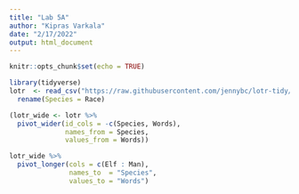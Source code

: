 ```yaml
---
title: "Lab 5A"
author: "Kipras Varkala"
date: "2/17/2022"
output: html_document
---
```


```r
knitr::opts_chunk$set(echo = TRUE)

library(tidyverse)
lotr  <- read_csv("https://raw.githubusercontent.com/jennybc/lotr-tidy/master/data/lotr_tidy.csv") |> 
  rename(Species = Race)
```

```r
(lotr_wide <- lotr %>% 
  pivot_wider(id_cols = -c(Species, Words), 
              names_from = Species, 
              values_from = Words))
```


```r
lotr_wide %>%
  pivot_longer(cols = c(Elf : Man), 
               names_to  = "Species", 
               values_to = "Words")
```

